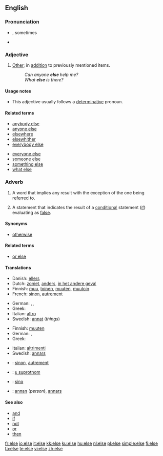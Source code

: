 {{see|Else}}
==English==

{{rank|stand|past|suppose|503|else|entered|none|river}}

===Pronunciation===
* {{a|RP|US}} {{IPA|/ɛls/}}, sometimes {{IPA|/ɛlts/}}
* {{audio|en-us-else.ogg|Audio (US)}}

===Adjective===
{{en-adj|-}}

# [[other|Other]]; in [[addition]] to previously mentioned items.
#: ''Can anyone '''else''' help me?''
#: ''What '''else''' is there?''

====Usage notes====
* This adjective usually follows a [[determinative]] pronoun.

====Related terms====
{{rel-top}}
* [[anybody else]]
* [[anyone else]]
* [[elsewhere]]
* [[elsewhither]]
* [[everybody else]]
{{rel-mid}}
* [[everyone else]]
* [[someone else]]
* [[something else]]
* [[what else]]
{{rel-bottom}}

===Adverb===
{{en-adv|-}}

# A word that implies any result with the exception of the one being referred to.
# {{computing}} A statement that indicates the result of a [[conditional]] statement ([[if]]) evaluating as [[false]].

====Synonyms====
* [[otherwise]]

====Related terms====
* [[or else]]

====Translations====
{{trans-top|word that implies any result with the exception of the one being referred to}}
* Danish: [[ellers]]
* Dutch: [[zoniet]], [[anders]], [[in het andere geval]]
* Finnish: [[muu]], [[toinen]], [[muuten]], [[muutoin]]
* French: [[sinon]], [[autrement]]
{{trans-mid}}
* German: {{t+|de|sonst}}, {{t+|de|anders}}, {{t+|de|andernfalls}}
* Greek: {{t|el|αλλιώς||tr=alliós|sc=Grek}}
* Italian: [[altro]]
* Swedish: [[annat]] (''things'')
{{trans-bottom}}

{{trans-top|statement in computing that indicates the result of a conditional statement (if) evaluating as false}}
* Finnish: [[muuten]]
* German: {{t+|de|else}}, {{t+|de|sonst}}
* Greek: {{t|el|αλλιώς||tr=alliós|sc=Grek}}
{{trans-mid}}
* Italian: [[altrimenti]]
* Swedish: [[annars]]
{{trans-bottom}}

{{ttbc-top}}
* {{ttbc|French}}: [[sinon]], [[autrement]]
* {{ttbc|Serbian}}: [[u suprotnom]]
* {{ttbc|Spanish}}: [[sino]]
* {{ttbc|Swedish}}: [[annan]] (''person''), [[annars]]
{{ttbc-bottom}}

====See also====
* [[and]]
* [[if]]
* [[not]]
* [[or]]
* [[then]]

[[fr:else]]
[[io:else]]
[[it:else]]
[[kk:else]]
[[ku:else]]
[[hu:else]]
[[nl:else]]
[[pl:else]]
[[simple:else]]
[[fi:else]]
[[ta:else]]
[[te:else]]
[[vi:else]]
[[zh:else]]